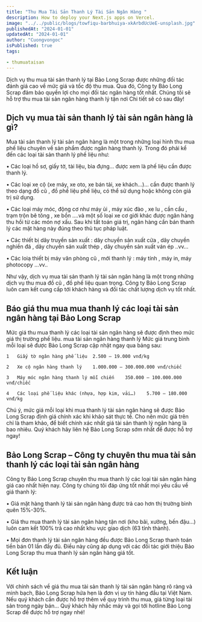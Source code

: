 ```yaml
---
title: "Thu Mua Tài Sản Thanh Lý Tài Sản Ngân Hàng "
description: How to deploy your Next.js apps on Vercel.
image: "../../public/blogs/towfiqu-barbhuiya-xkArbdUcUeE-unsplash.jpg"
publishedAt: "2024-01-01"
updatedAt: "2024-01-01"
author: "Cuongvongoc"
isPublished: true
tags: 

- thumuataisan
---
```


Dịch vụ thu mua tài sản thanh lý tại Bảo Long Scrap được những đối tác đánh giá cao về mức giá và tốc độ thu mua. Qua đó, Công ty Bảo Long Scrap đảm bảo quyền lợi cho mọi đối tác ngân hàng tốt nhất. Chúng tôi sẽ hỗ trợ thu mua tài sản ngân hàng thanh lý tận nơi Chi tiết sẽ có sau đây!

## Dịch vụ mua tài sản thanh lý tài sản ngân hàng là gì?

Mua tài sản thanh lý tài sản ngân hàng là một trong những loại hình thu mua phế liệu chuyên về sản phẩm được ngân hàng thanh lý. Trong đó phải kể đến các loại tài sản thanh lý phế liệu như:

•	Các loại hồ sơ, giấy tờ, tài liệu, bìa đựng… được xem là phế liệu cần được thanh lý.

•	Các loại xe cộ (xe máy, xe oto, xe bán tải, xe khách…)… cần được thanh lý theo dạng  đồ cũ , đồ phế liệu phế liệu, có thể sử dụng hoặc không còn giá trị sử dụng.

•	Các loại máy móc, động cơ như máy ủi , máy xúc đào , xe lu , cần cẩu , trạm trộn bê tông , xe bồn ….và một số loại xe cơ giới khác được ngân hàng thu hồi từ các món nợ xấu. Sau khi tất toán giá trị, ngân hàng cần bán thanh lý các mặt hàng này đúng theo thủ tục pháp luật.

•	Các thiết bị dây truyền sản xuất : dây chuyền sản xuất cửa , dây chuyền nghiền đá , dây chuyền sản xuất thép , dây chuyền sản xuất ván ép ..vv…

•	Các loiạ thiết bị máy văn phòng cũ  , mới thanh lý : máy tính , máy in, máy photocopy …vv..

Như vậy, dịch vụ mua tài sản  thanh lý tài sản ngân hàng là một trong những dịch vụ thu mua đồ cũ , đồ phế liệu quan trọng. Công ty Bảo Long Scrap luôn cam kết cung cấp tới khách hàng và đối tác chất lượng dịch vụ tốt nhất.


## Báo giá thu mua mua thanh lý các loại tài sản ngân hàng tại Bảo Long Scrap

Mức giá thu mua thanh lý các loại tài sản ngân hàng sẽ được định theo mức giá thị trường phế liệu.
mua tài sản ngân hàng thanh lý
Mức giá trung bình mỗi loại sẽ được Bảo Long Scrap cập nhật ngay qua bảng sau:

``` STT	Loại Tài Sản Thanh Lý	Giá 
1	Giấy tờ ngân hàng phế liệu 	2.500 – 19.000 vnđ/kg 

2	Xe cộ ngân hàng thanh lý	1.000.000 – 300.000.000 vnđ/chiếc

3	Máy móc ngân hàng thanh lý mỗi chiến	350.000 – 100.000.000 vnđ/chiếc

4	Các loại phế liệu khác (nhựa, hợp kim, vải…) 	5.700 – 180.000 vnđ/kg
```

Chú ý, mức giá mỗi loại khi mua thanh lý tài sản ngân hàng sẽ được Bảo Long Scrap định giá chính xác khi khảo sát thực tế. Cho nên mức giá trên chỉ là tham khảo, để biết chính xác nhất giá tài sản thanh lý ngân hàng là bao nhiêu. Quý khách hãy liên hệ Bảo Long Scrap sớm nhất để được hỗ trợ ngay!

## Bảo Long Scrap – Công ty chuyên thu mua tài sản thanh lý các loại tài sản ngân hàng 

Công ty Bảo Long Scrap  chuyên thu mua thanh lý các loại tài sản ngân hàng giá cao nhất hiện nay. Công ty chúng tôi đáp ứng tốt nhất mọi yêu cầu về giá thanh lý:

•	Giá mặt hàng thanh lý tài sản ngân hàng được trả cao hơn thị trường bình quên 15%-30%.

•	Giá thu mua thanh lý tài sản ngân hàng tận nơi (kho bãi, xưởng, bến đậu…) luôn cam kết 100% trả cao nhất khu vực giao dịch (63 tỉnh thành).

•	Mọi đơn thanh lý tài sản ngân hàng đều được Bảo Long Scrap thanh toán tiền bán 01 lần đầy đủ. Điều này cũng áp dụng với các đối tác giới thiệu Bảo Long Scrap thu mua thanh lý sản ngân hàng giá tốt.

##  Kết luận

Với chính sách về giá thu mua tài sản thanh lý tài sản ngân hàng rõ ràng và minh bạch, Bảo Long Scrap hứa hẹn là đơn vị  uy tín hàng đầu tại Việt Nam. Nếu quý khách cần được hỗ trợ thêm về quy trình thu mua, giá từng loại tài sản trong ngày bán… Quý khách hãy nhấc máy và gọi tới hotline Bảo Long Scrap để được hỗ trợ ngay nhé!

